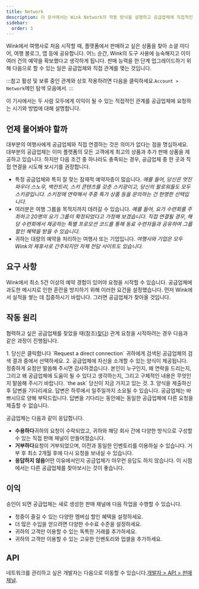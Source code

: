 ```yaml
---
title: Network
description: 이 문서에서는 Wink Network의 작동 방식을 설명하고 공급업체에 직접적인 관계를 요청하는 방법을 보여줍니다.
sidebar:
  order: 3
---
```


Wink에서 여행사로 처음 시작할 때, 플랫폼에서 판매하고 싶은 상품을 찾아 소셜 미디어, 여행 블로그, 앱 등에 공유합니다.
어느 순간, Wink의 도구 사용에 능숙해지고 이미 여러 건의 예약을 확보했다고 생각하게 됩니다.
판매 능력을 한 단계 업그레이드하기 위해 다음으로 할 수 있는 일은 공급업체와 직접 관계를 맺는 것입니다.

:::참고
활성 및 보류 중인 관계와 상호 작용하려면 다음을 클릭하세요.`Account > Network`메인 탐색 모음에서.
:::

이 기사에서는 두 사람 모두에게 이익이 될 수 있는 직접적인 관계를 공급업체에 요청하는 시기와 방법에 대해 설명합니다.

## 언제 물어봐야 할까

대부분의 여행사에게 공급업체와 직접 연결하는 것은 의미가 없다는 점을 명심하세요. 대부분의 공급업체는 이미 플랫폼의 모든 고객에게 최고의 상품과 추가 판매 상품을 제공하고 있습니다.
하지만 다음 조건 중 하나라도 충족되는 경우, 공급업체 중 한 곳과 직접 연결을 시도해 보시기를 권장합니다.

* 특정 공급업체와 특히 잘 맞는 잠재적 예약자층이 많습니다.
  *예를 들어, 당신은 멋진 파우더 스노우, 백컨트리, 스키 콘텐츠를 갖춘 스키광이고, 당신의 팔로워들도 모두 스키광입니다. 스키장에 연락해서 주중 특가 상품 등을 문의하는 건 현명한 선택입니다.*
* 여러분은 여행 그룹을 목적지까지 데려갈 수 있습니다.
  *예를 들어, 요가 수련회를 주최하고 20명의 요기 그룹이 확정되었다고 가정해 보겠습니다. 직접 연결될 경우, 해당 수련회에서 제공하는 특별 프로모션 코드를 통해 동료 수련자들과 공유하여 그룹 할인 혜택을 받을 수 있습니다.*
* 귀하는 대량의 예약을 처리하는 여행사 또는 기업입니다.
  *여행사와 기업은 모두 Wink의 제휴사로 간주되지만 자체 전담 사이트도 있습니다.*

## 요구 사항

Wink에서 최소 5건 이상의 예약 경험이 있어야 요청을 시작할 수 있습니다.
공급업체에 과도한 메시지로 인한 혼란을 방지하기 위해 이러한 요건을 설정했습니다. 먼저 Wink에서 실적을 쌓는 데 집중하시기 바랍니다. 그러면 공급업체가 찾아올 것입니다.

## 작동 원리

협력하고 싶은 공급업체를 찾았을 때(참조)[찾다](/studio/search/)) 관계 요청을 시작하려는 경우 다음과 같은 과정이 진행됩니다.

<Steps>
  1. 당신은 클릭합니다 `Request a direct connection` 귀하에게 검색된 공급업체의 검색 결과 중에서 선택하세요.
  2. 공급업체에 자신을 소개할 수 있는 양식이 제공됩니다. 정중하게 요점만 말씀해 주시면 감사하겠습니다. 본인이 누구인지, 왜 연락을 드리는지, 그리고 왜 공급업체에 도움이 될 수 있다고 생각하는지, 그리고 구체적인 내용은 무엇인지 말씀해 주시기 바랍니다. `the ask` 당신이 지금 가지고 있는 것.
  3. 양식을 제출하신 후 답변을 기다리세요. 답변은 하루에서 일주일까지 소요될 수 있습니다. 공급업체는 바쁘시므로 양해 부탁드립니다. 답변을 기다리는 동안에는 동일한 공급업체에 다른 요청을 제출할 수 없습니다.
</Steps>


공급업체는 다음과 같이 응답합니다.

* **수용하다**귀하의 요청이 수락되었고, 귀하와 해당 회사 간에 다양한 방식으로 구성할 수 있는 직접 판매 채널이 만들어졌습니다.
* **거부하다**요청이 거부되었으며, 이전과 동일한 인벤토리를 이용하실 수 있습니다. 거부 후 최소 2개월 후에 다시 요청을 보내실 수 있습니다.
* **응답하지 않음**어떤 이유에서인지 공급업체가 아무런 응답도 하지 않습니다. 이 시점에서는 다른 공급업체를 찾아보시는 것이 좋습니다.

## 이익

승인이 되면 공급업체는 새로 생성한 판매 채널에 다음 작업을 수행할 수 있습니다.

* 청중이 즐길 수 있는 다양한 멤버십 할인 혜택을 설정하세요.
* 더 많은 수입을 얻으려면 다양한 수수료 수준을 설정하세요.
* 귀하의 고객만 이용할 수 있는 독특한 거래를 추가하세요.
* 귀하의 고객만 이용할 수 있는 고유한 인벤토리와 업셀을 추가하세요.

## API

네트워크를 관리하고 싶은 개발자는 다음으로 이동할 수 있습니다.[개발자 > API > 판매 채널](/developers/apis/#sales-channel-api).

